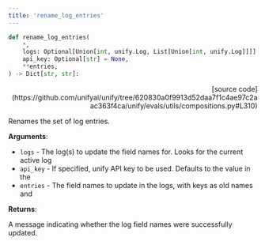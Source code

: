 ```yaml
---
title: 'rename_log_entries'
---
```


```python
def rename_log_entries(
    *,
    logs: Optional[Union[int, unify.Log, List[Union[int, unify.Log]]]] = None,
    api_key: Optional[str] = None,
    **entries,
) -> Dict[str, str]:
```

<p align="right">[source code](https://github.com/unifyai/unify/tree/620830a0f9913d52daa7f1c4ae97c2aac363f4ca/unify/evals/utils/compositions.py#L310)</p>

Renames the set of log entries.

**Arguments**:

- `logs` - The log(s) to update the field names for. Looks for the current active log
- `api_key` - If specified, unify API key to be used. Defaults to the value in the
- `entries` - The field names to update in the logs, with keys as old names and



**Returns**:

A message indicating whether the log field names were successfully updated.